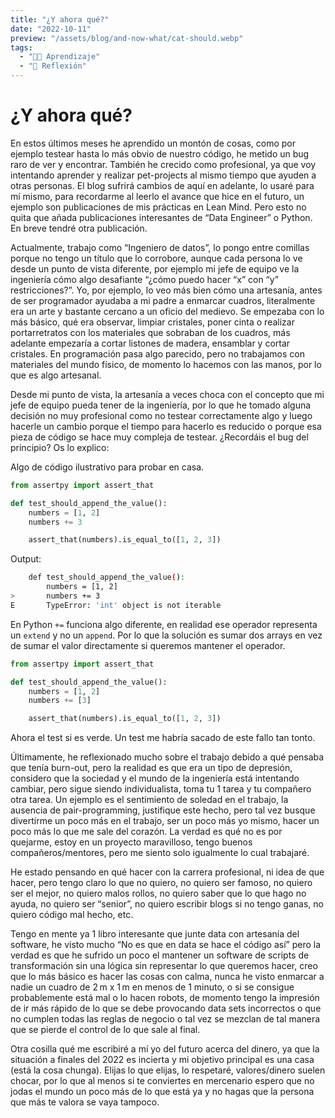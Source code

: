 ```yaml
---
title: "¿Y ahora qué?"
date: "2022-10-11"
preview: "/assets/blog/and-now-what/cat-should.webp"
tags:
  - "👨‍💻 Aprendizaje"
  - "🧠 Reflexión"
---
```


# ¿Y ahora qué?

En estos últimos meses he aprendido un montón de cosas, como por ejemplo testear
hasta lo más obvio de nuestro código, he metido un bug raro de ver y encontrar.
También he crecido como profesional, ya que voy intentando aprender y realizar
pet-projects al mismo tiempo que ayuden a otras personas. El blog sufrirá
cambios de aquí en adelante, lo usaré para mí mismo, para recordarme al leerlo
el avance que hice en el futuro, un ejemplo son publicaciones de mis prácticas
en Lean Mind. Pero esto no quita que añada publicaciones interesantes de “Data
Engineer” o Python. En breve tendré otra publicación.

Actualmente, trabajo como “Ingeniero de datos”, lo pongo entre comillas porque
no tengo un título que lo corrobore, aunque cada persona lo ve desde un punto de
vista diferente, por ejemplo mi jefe de equipo ve la ingeniería cómo algo
desafiante “¿cómo puedo hacer “x” con “y” restricciones?”. Yo, por ejemplo, lo
veo más bien cómo una artesanía, antes de ser programador ayudaba a mi padre a
enmarcar cuadros, literalmente era un arte y bastante cercano a un oficio del
medievo. Se empezaba con lo más básico, qué era observar, limpiar cristales,
poner cinta o realizar portarretratos con los materiales que sobraban de los
cuadros, más adelante empezaría a cortar listones de madera, ensamblar y cortar
cristales. En programación pasa algo parecido, pero no trabajamos con materiales
del mundo físico, de momento lo hacemos con las manos, por lo que es algo
artesanal.

Desde mi punto de vista, la artesanía a veces choca con el concepto que mi jefe
de equipo pueda tener de la ingeniería, por lo que he tomado alguna decisión no
muy profesional como no testear correctamente algo y luego hacerle un cambio
porque el tiempo para hacerlo es reducido o porque esa pieza de código se hace
muy compleja de testear. ¿Recordáis el bug del principio? Os lo explico:

Algo de código ilustrativo para probar en casa.

```python
from assertpy import assert_that

def test_should_append_the_value():
    numbers = [1, 2]
    numbers += 3

    assert_that(numbers).is_equal_to([1, 2, 3])
```

Output:

```bash
    def test_should_append_the_value():
        numbers = [1, 2]
>       numbers += 3
E       TypeError: 'int' object is not iterable
```

En Python `+=` funciona algo diferente, en realidad ese operador representa un
`extend` y no un `append`. Por lo que la solución es sumar dos arrays en vez de
sumar el valor directamente si queremos mantener el operador.

```python
from assertpy import assert_that

def test_should_append_the_value():
    numbers = [1, 2]
    numbers += [3]

    assert_that(numbers).is_equal_to([1, 2, 3])
```

Ahora el test si es verde. Un test me habría sacado de este fallo tan tonto.

Últimamente, he reflexionado mucho sobre el trabajo debido a qué pensaba que
tenía burn-out, pero la realidad es que era un tipo de depresión, considero que
la sociedad y el mundo de la ingeniería está intentando cambiar, pero sigue
siendo individualista, toma tu 1 tarea y tu compañero otra tarea. Un ejemplo es
el sentimiento de soledad en el trabajo, la ausencia de pair-programming,
justifique este hecho, pero tal vez busque divertirme un poco más en el trabajo,
ser un poco más yo mismo, hacer un poco más lo que me sale del corazón. La
verdad es qué no es por quejarme, estoy en un proyecto maravilloso, tengo buenos
compañeros/mentores, pero me siento solo igualmente lo cual trabajaré.

He estado pensando en qué hacer con la carrera profesional, ni idea de que
hacer, pero tengo claro lo que no quiero, no quiero ser famoso, no quiero ser el
mejor, no quiero malos rollos, no quiero saber que lo que hago no ayuda, no
quiero ser “senior”, no quiero escribir blogs si no tengo ganas, no quiero
código mal hecho, etc.

Tengo en mente ya 1 libro interesante que junte data con artesanía del software,
he visto mucho “No es que en data se hace el código así” pero la verdad es que
he sufrido un poco el mantener un software de scripts de transformación sin una
lógica sin representar lo que queremos hacer, creo que lo más básico es hacer
las cosas con calma, nunca he visto enmarcar a nadie un cuadro de 2 m x 1 m en
menos de 1 minuto, o si se consigue probablemente está mal o lo hacen robots, de
momento tengo la impresión de ir más rápido de lo que se debe provocando data
sets incorrectos o que no cumplen todas las reglas de negocio o tal vez se
mezclan de tal manera que se pierde el control de lo que sale al final.

Otra cosilla qué me escribiré a mí yo del futuro acerca del dinero, ya que la
situación a finales del 2022 es incierta y mi objetivo principal es una casa
(está la cosa chunga). Elijas lo que elijas, lo respetaré, valores/dinero suelen
chocar, por lo que al menos si te conviertes en mercenario espero que no jodas
el mundo un poco más de lo que está ya y no hagas que la persona que más te
valora se vaya tampoco.
